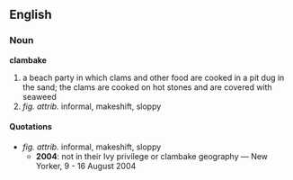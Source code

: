 ==English==
===Noun===
'''clambake'''
# a beach party in which clams and other food are cooked in a pit dug in the sand; the clams are cooked on hot stones and are covered with seaweed
# ''fig. attrib.'' informal, makeshift, sloppy

====Quotations====

* ''fig. attrib.'' informal, makeshift, sloppy
** '''2004''': not in their Ivy privilege or clambake geography &mdash; New Yorker, 9 - 16 August 2004